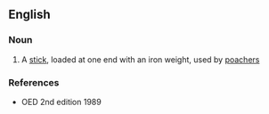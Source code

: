 ==English==

===Noun===
{{en-noun}}

# {{context|obsolete}} A [[stick]], loaded at one end with an iron weight, used by [[poacher]]s

===References===
*OED 2nd edition 1989